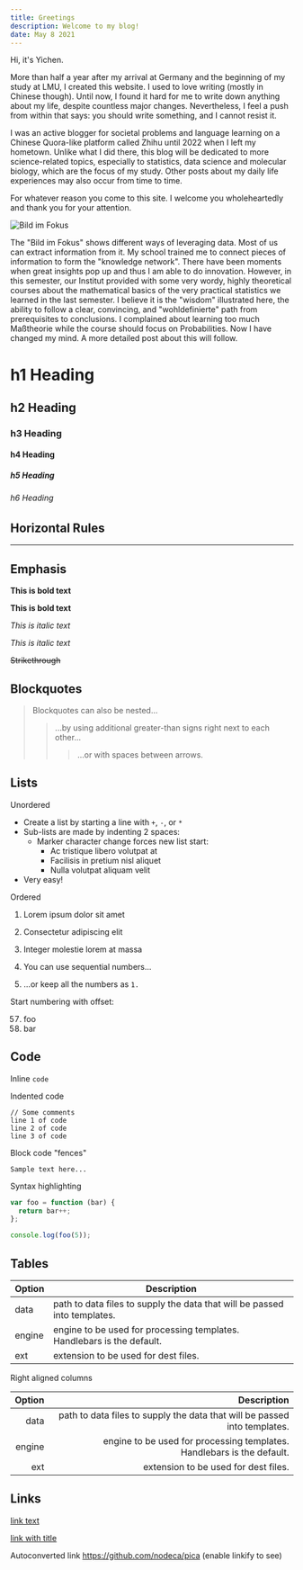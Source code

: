 ```yaml
---
title: Greetings
description: Welcome to my blog!
date: May 8 2021
---
```


Hi, it's Yichen.

More than half a year after my arrival at Germany and the beginning of my study at LMU, I created this website. 
I used to love writing (mostly in Chinese though). Until now, I found it hard for me to write down anything about my life, 
despite countless major changes. Nevertheless, I feel a push from within that says: you should write something, and I cannot resist it.

I was an active blogger for societal problems and language learning on a Chinese Quora-like platform called Zhihu until 2022 when I left my hometown. 
Unlike what I did there, this blog will be dedicated to more science-related topics, especially to statistics, data science and molecular biology, 
which are the focus of my study. Other posts about my daily life experiences may also occur from time to time.

For whatever reason you come to this site. I welcome you wholeheartedly and thank you for your attention.

![Bild im Fokus](/dtataa.jpg "Bild im Fokus")

The "Bild im Fokus" shows different ways of leveraging data. Most of us can extract information from it. 
My school trained me to connect pieces of information to form the "knowledge network". 
There have been moments when great insights pop up and thus I am able to do innovation. 
However, in this semester, our Institut provided with some very wordy, highly theoretical courses about the mathematical basics 
of the very practical statistics we learned in the last semester. I believe it is the "wisdom" illustrated here, 
the ability to follow a clear, convincing, and "wohldefinierte" path from prerequisites to conclusions. 
I complained about learning too much Maßtheorie while the course should focus on Probabilities. 
Now I have changed my mind. A more detailed post about this will follow.

# h1 Heading

## h2 Heading

### h3 Heading

#### h4 Heading

##### h5 Heading

###### h6 Heading

## Horizontal Rules

---


## Emphasis

**This is bold text**

**This is bold text**

_This is italic text_

_This is italic text_

~~Strikethrough~~

## Blockquotes

> Blockquotes can also be nested...
>
> > ...by using additional greater-than signs right next to each other...
> >
> > > ...or with spaces between arrows.

## Lists

Unordered

- Create a list by starting a line with `+`, `-`, or `*`
- Sub-lists are made by indenting 2 spaces:
  - Marker character change forces new list start:
    - Ac tristique libero volutpat at
    * Facilisis in pretium nisl aliquet
    - Nulla volutpat aliquam velit
- Very easy!

Ordered

1. Lorem ipsum dolor sit amet
2. Consectetur adipiscing elit
3. Integer molestie lorem at massa

4. You can use sequential numbers...
5. ...or keep all the numbers as `1.`

Start numbering with offset:

57. foo
1. bar

## Code

Inline `code`

Indented code

    // Some comments
    line 1 of code
    line 2 of code
    line 3 of code

Block code "fences"

```
Sample text here...
```

Syntax highlighting

```js
var foo = function (bar) {
  return bar++;
};

console.log(foo(5));
```

## Tables

| Option | Description                                                               |
| ------ | ------------------------------------------------------------------------- |
| data   | path to data files to supply the data that will be passed into templates. |
| engine | engine to be used for processing templates. Handlebars is the default.    |
| ext    | extension to be used for dest files.                                      |

Right aligned columns

| Option |                                                               Description |
| -----: | ------------------------------------------------------------------------: |
|   data | path to data files to supply the data that will be passed into templates. |
| engine |    engine to be used for processing templates. Handlebars is the default. |
|    ext |                                      extension to be used for dest files. |

## Links

[link text](http://dev.nodeca.com)

[link with title](http://nodeca.github.io/pica/demo/ "title text!")

Autoconverted link https://github.com/nodeca/pica (enable linkify to see)
